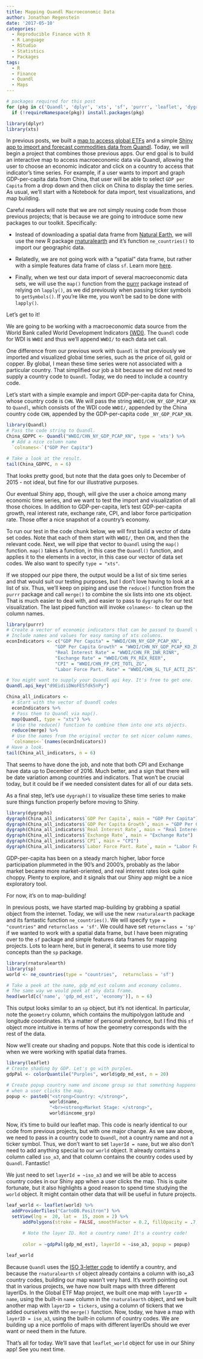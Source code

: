```yaml
---
title: Mapping Quandl Macroeconomic Data
author: Jonathan Regenstein
date: '2017-05-10'
categories:
  - Reproducible Finance with R 
  - R Language 
  - RStudio 
  - Statistics
  - Packages
tags:
  - R 
  - Finance 
  - Quandl
  - Maps
---
```


```r
# packages required for this post
for (pkg in c('Quandl', 'dplyr', 'xts', 'sf', 'purrr', 'leaflet', 'dygraphs', 'rnaturalearth')) 
  if (!requireNamespace(pkg)) install.packages(pkg)

library(dplyr)
library(xts)
```

In previous posts, we built a [map to access global ETFs](https://rviews.rstudio.com/2016/12/16/reproducible-finance-with-r-a-shiny-etf-map/) and a simple [Shiny app to import and forecast commodities data from Quandl](https://rviews.rstudio.com/2017/04/21/a-shiny-app-for-importing-and-forecasting-commodities-prices-from-quandl/). Today, we will begin a project that combines those previous apps. Our end goal is to build an interactive map to access macroeconomic data via Quandl, allowing the user to choose an economic indicator and click on a country to access that indicator's time series. For example, if a user wants to import and graph GDP-per-capita data from China, that user will be able to select `GDP per Capita` from a drop down and then click on China to display the time series.  As usual, we'll start with a Notebook for data import, test visualizations, and map building.  

Careful readers will note that we are not simply reusing code from those previous projects; that is because we are going to introduce some new packages to our toolkit.  Specifically: 

- Instead of downloading a spatial data frame from [Natural Earth](http://www.naturalearthdata.com/), we will use the new R package [rnaturalearth](https://cran.r-project.org/web/packages/rnaturalearth/rnaturalearth.pdf) and it's function `ne_countries()` to import our geographic data. 

- Relatedly, we are not going work with a "spatial" data frame, but rather with a simple features data frame of class `sf`. Learn more [here](https://cran.r-project.org/web/packages/sf/vignettes/sf1.html).

- Finally, when we test our data import of several macroeconomic data sets, we will use the `map()` function from the [purrr](https://cran.r-project.org/web/packages/purrr/purrr.pdf) package instead of relying on `lapply()`, as we did previously when passing ticker symbols to `getSymbols()`. If you're like me, you won't be sad to be done with `lapply()`.

Let's get to it!

We are going to be working with a macroeconomic data source from the World Bank called World Development Indicators [(WDI)](http://data.worldbank.org/products/wdi).  The `Quandl` code for WDI is `WWDI` and thus we'll append `WWDI/` to each data set call.

One difference from our previous work with `Quandl` is that previously we imported and visualized global time series, such as the price of oil, gold or copper. By global, I mean these time series were not associated with a particular country. That simplified our job a bit because we did not need to supply a country code to `Quandl`. Today, we do need to include a country code.

Let's start with a simple example and import GDP-per-capita data for China, whose country code is `CHN`.  We will pass the string `WWDI/CHN_NY_GDP_PCAP_KN` to `Quandl`, which consists of the WDI code `WWDI/`, appended by the China country code `CHN`, appended by the GDP-per-capita code `_NY_GDP_PCAP_KN`. 

```r
library(Quandl)
# Pass the code string to Quandl. 
China_GDPPC <- Quandl("WWDI/CHN_NY_GDP_PCAP_KN", type = 'xts') %>% 
  # Add a nice column name
  `colnames<-`("GDP Per Capita")

# Take a look at the result.
tail(China_GDPPC, n = 6)
```

That looks pretty good, but note that the data goes only to December of 2015 - not ideal, but fine for our illustrative purposes. 

Our eventual Shiny app, though, will give the user a choice among many economic time series, and we want to test the import and visualization of all those choices. In addition to GDP-per-capita, let's test GDP-per-capita growth, real interest rate, exchange rate, CPI, and labor force participation rate. Those offer a nice snapshot of a country's economy.

To run our test in the code chunk below, we will first build a vector of data set codes. Note that each of them start with `WWDI/`, then `CHN`, and then the relevant code. Next, we will pipe that vector to `Quandl` using the `map()` function. `map()` takes a function, in this case the `Quandl()` function, and applies it to the elements in a vector, in this case our vector of data set codes. We also want to specify `type = "xts"`. 

If we stopped our pipe there, the output would be a list of six time series and that would suit our testing purposes, but I don't love having to look at a list of six. Thus, we'll keep on piping and use the `reduce()` function from the `purrr` package and call `merge()` to combine the six lists into one xts object. That is much easier to deal with, and easier to pass to `dygraphs` for our test visualization. The last piped function will invoke `colnames<-` to clean up the column names.  

```r
library(purrr)
# Create a vector of economic indicators that can be passed to Quandl via map().
# Include names and values for easy naming of xts columns.
econIndicators <- c("GDP Per Capita" = "WWDI/CHN_NY_GDP_PCAP_KN",
                  "GDP Per Capita Growth" = "WWDI/CHN_NY_GDP_PCAP_KD_ZG",
                  "Real Interest Rate" = "WWDI/CHN_FR_INR_RINR",
                  "Exchange Rate" = "WWDI/CHN_PX_REX_REER",
                  "CPI" = "WWDI/CHN_FP_CPI_TOTL_ZG",
                  "Labor Force Part. Rate" = "WWDI/CHN_SL_TLF_ACTI_ZS")

# You might want to supply your Quandl api key. It's free to get one.
Quandl.api_key("d9EidiiDWoFESfdk5nPy")

China_all_indicators <- 
  # Start with the vector of Quandl codes
  econIndicators %>% 
  # Pass them to Quandl via map(). 
  map(Quandl, type = "xts") %>% 
  # Use the reduce() function to combine them into one xts objects.
  reduce(merge) %>% 
  # Use the names from the original vector to set nicer column names.
  `colnames<-`(names(econIndicators))
# Have a look.
tail(China_all_indicators, n = 6)
```

That seems to have done the job, and note that both CPI and Exchange have data up to December of 2016. Much better, and a sign that there will be date variation among countries and indicators. That won't be crucial today, but it could be if we needed consistent dates for all of our data sets. 

As a final step, let's use `dygraph()` to visualize these time series to make sure things function properly before moving to Shiny.

```r
library(dygraphs)
dygraph(China_all_indicators$`GDP Per Capita`, main = "GDP Per Capita")
dygraph(China_all_indicators$`GDP Per Capita Growth`, main = "GDP Per Capita Growth")
dygraph(China_all_indicators$`Real Interest Rate`, main = "Real Interest Rate")
dygraph(China_all_indicators$`Exchange Rate`, main = "Exchange Rate")
dygraph(China_all_indicators$`CPI`, main = "CPI")
dygraph(China_all_indicators$`Labor Force Part. Rate`, main = "Labor Force Part. Rate")
```

GDP-per-capita has been on a steady march higher, labor force participation plummeted in the 90's and 2000's, probably as the labor market became more market-oriented, and real interest rates look quite choppy. Plenty to explore, and it signals that our Shiny app might be a nice exploratory tool. 

For now, it's on to map-building! 

In previous posts, we have started map-building by grabbing a spatial object from the internet. Today, we will use the new `rnaturalearth` package and its fantastic function `ne_countries()`. We will specify `type = "countries"` and `returnclass = 'sf'`.  We could have set `returnclass = 'sp'` if we wanted to work with a spatial data frame, but I have been migrating over to the `sf` package and simple features data frames for mapping projects. Lots to learn here, but in general, it seems to use more tidy concepts than the `sp` package.  

```r
library(rnaturalearth)
library(sp)
world <- ne_countries(type = "countries",  returnclass = 'sf')

# Take a peek at the name, gdp_md_est column and economy columns. 
# The same way we would peek at any data frame.
head(world[c('name', 'gdp_md_est', 'economy')], n = 6)
```

This output looks similar to an `sp` object, but it's not identical. In particular, note the `geometry` column, which contains the multipolygon latitude and longitude coordinates. It's a matter of personal preference, but I find this `sf` object more intuitive in terms of how the geometry corresponds with the rest of the data. 

Now we'll create our shading and popups. Note that this code is identical to when we were working with spatial data frames.

```r
library(leaflet)
# Create shading by GDP. Let's go with purples.
gdpPal <- colorQuantile("Purples", world$gdp_md_est, n = 20)

# Create popup country name and income group so that something happens
# when a user clicks the map.
popup <- paste0("<strong>Country: </strong>", 
                world$name, 
                "<br><strong>Market Stage: </strong>", 
                world$income_grp)
```

Now, it's time to build our leaflet map. This code is nearly identical to our code from previous projects, but with one major change.  As we saw above, we need to pass in a country code to `Quandl`, not a country name and not a ticker symbol. Thus, we don't want to set `layerId = name`, but we also don't need to add anything special to our `world` object. It already contains a column called `iso_a3`, and that column contains the country codes used by `Quandl`. Fantastic! 

We just need to set `layerId = ~iso_a3` and we will be able to access country codes in our Shiny app when a user clicks the map. This is quite fortunate, but it also highlights a good reason to spend time studying the `world` object.  It might contain other data that will be useful in future projects. 

```r

leaf_world <- leaflet(world) %>%
  addProviderTiles("CartoDB.Positron") %>% 
  setView(lng =  20, lat =  15, zoom = 2) %>%
      addPolygons(stroke = FALSE, smoothFactor = 0.2, fillOpacity = .7, 
      
      # Note the layer ID. Not a country name! It's a country code! 
      
      color = ~gdpPal(gdp_md_est), layerId = ~iso_a3, popup = popup)

leaf_world
```

Because `Quandl` uses the [ISO 3-letter code](https://blog.quandl.com/api-for-economic-data) to identify a country, and because the `rnaturalearth` `sf` object already contains a column with iso_a3 country codes, building our map wasn't very hard.  It's worth pointing out that in various projects, we have now built maps with three different layerIDs. In the Global ETF Map project, we built one map with `layerID = name`, using the built-in `name` column in the `rnaturalearth` object, and we built another map with `layerID = tickers`, using a column of tickers that we added ourselves with the `merge()` function. Now, today, we have a map with `layerID = iso_a3`, using the built-in column of country codes. We are building up a nice portfolio of maps with different layerIDs should we ever want or need them in the future. 

That's all for today. We'll save that `leaflet_world` object for use in our Shiny app! See you next time.
